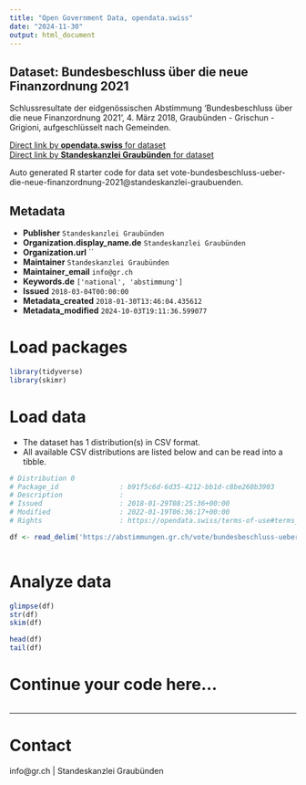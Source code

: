 ```yaml
---
title: "Open Government Data, opendata.swiss"
date: "2024-11-30"
output: html_document
---
```


## Dataset: Bundesbeschluss über die neue Finanzordnung 2021

Schlussresultate der eidgenössischen Abstimmung 'Bundesbeschluss über die neue Finanzordnung 2021', 4. März 2018, Graubünden - Grischun - Grigioni, aufgeschlüsselt nach Gemeinden.

[Direct link by **opendata.swiss** for dataset](https://opendata.swiss/de/dataset/bundesbeschluss-uber-die-neue-finanzordnung-2021)<br>
[Direct link by **Standeskanzlei Graubünden** for dataset](https://abstimmungen.gr.ch/vote/bundesbeschluss-ueber-die-neue-finanzordnung-2021/data)

Auto generated R starter code for data set vote-bundesbeschluss-ueber-die-neue-finanzordnung-2021@standeskanzlei-graubuenden.

## Metadata

- **Publisher** `Standeskanzlei Graubünden`
- **Organization.display_name.de** `Standeskanzlei Graubünden`
- **Organization.url** ``
- **Maintainer** `Standeskanzlei Graubünden`
- **Maintainer_email** `info@gr.ch`
- **Keywords.de** `['national', 'abstimmung']`
- **Issued** `2018-03-04T00:00:00`
- **Metadata_created** `2018-01-30T13:46:04.435612`
- **Metadata_modified** `2024-10-03T19:11:36.599077`


# Load packages

```r

library(tidyverse)
library(skimr)

```

# Load data

-   The dataset has 1 distribution(s) in CSV format.
-   All available CSV distributions are listed below and can be read into a tibble.

```r

# Distribution 0
# Package_id               : b91f5c6d-6d35-4212-bb1d-c8be260b3903
# Description              : 
# Issued                   : 2018-01-29T08:25:36+00:00
# Modified                 : 2022-01-19T06:36:17+00:00
# Rights                   : https://opendata.swiss/terms-of-use#terms_by

df <- read_delim('https://abstimmungen.gr.ch/vote/bundesbeschluss-ueber-die-neue-finanzordnung-2021/data-csv')



```

# Analyze data

```r

glimpse(df)
str(df)
skim(df)

head(df)
tail(df)

```

# Continue your code here...

```r

```

------------------------------------------------------------------------

# Contact

info@gr.ch | Standeskanzlei Graubünden
